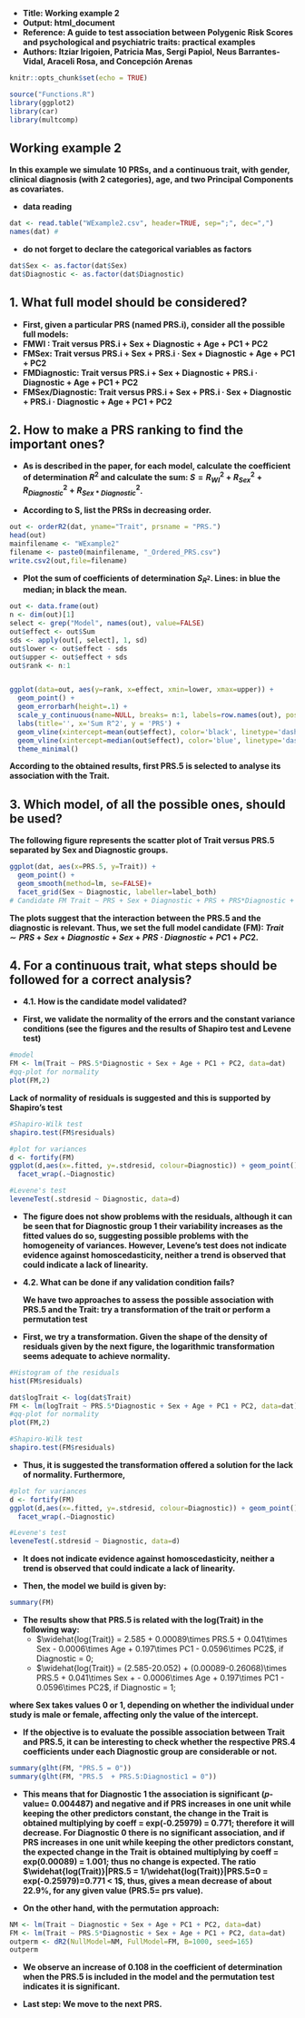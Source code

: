 - **Title: Working example 2**
- **Output: html_document**
- **Reference: A guide to test association between Polygenic Risk Scores and psychological and psychiatric traits: practical examples**
- **Authors: Itziar Irigoien, Patricia Mas, Sergi Papiol, Neus Barrantes-Vidal, Araceli Rosa, and Concepción Arenas**


```r
knitr::opts_chunk$set(echo = TRUE)
```

```r
source("Functions.R")
library(ggplot2)
library(car)
library(multcomp)
```

## Working example 2

**In this example we simulate 10 PRSs, and a continuous trait, with gender, clinical diagnosis (with 2 categories), age, and two Principal Components as covariates.**

- **data reading**
```r
dat <- read.table("WExample2.csv", header=TRUE, sep=";", dec=",")
names(dat) #
```

- **do not forget to declare the categorical variables as factors**
```r
dat$Sex <- as.factor(dat$Sex)
dat$Diagnostic <- as.factor(dat$Diagnostic)
```


## 1.	What full model should be considered?

- **First, given a particular PRS (named PRS.i), consider all the possible full models:**
- **FMWI : Trait versus PRS.i + Sex + Diagnostic + Age + PC1 + PC2**
- **FMSex: Trait versus PRS.i + Sex + PRS.i · Sex + Diagnostic + Age + PC1 + PC2**
- **FMDiagnostic: Trait versus PRS.i + Sex + Diagnostic + PRS.i  · Diagnostic + Age + PC1 + PC2**
- **FMSex/Diagnostic: Trait versus PRS.i + Sex + PRS.i · Sex + Diagnostic + PRS.i · Diagnostic + Age + PC1 + PC2**

## 2. How to make a PRS ranking to find the important ones?
- **As is described in the paper, for each model, calculate the coefficient of determination $R^2$ and calculate the sum: $S =  R^2_{WI} +  R^2_{Sex} +  R^2_{Diagnostic} +  R^2_{Sex*Diagnostic}$.** 

- **According to S, list the PRSs in decreasing order.**
```r
out <- orderR2(dat, yname="Trait", prsname = "PRS.")
head(out)
mainfilename <- "WExample2"
filename <- paste0(mainfilename, "_Ordered_PRS.csv")
write.csv2(out,file=filename)
```

- **Plot the sum of coefficients of determination $S_{R^2}$. Lines: in blue the median; in black the mean.**
```r
out <- data.frame(out) 
n <- dim(out)[1]
select <- grep("Model", names(out), value=FALSE)
out$effect <- out$Sum
sds <- apply(out[, select], 1, sd)
out$lower <- out$effect - sds
out$upper <- out$effect + sds
out$rank <- n:1


ggplot(data=out, aes(y=rank, x=effect, xmin=lower, xmax=upper)) +
  geom_point() +
  geom_errorbarh(height=.1) +
  scale_y_continuous(name=NULL, breaks= n:1, labels=row.names(out), position="right") +
  labs(title='', x='Sum R^2', y = 'PRS') +
  geom_vline(xintercept=mean(out$effect), color='black', linetype='dashed') +
  geom_vline(xintercept=median(out$effect), color='blue', linetype='dashed') +
  theme_minimal()

```

  **According to the obtained results, first PRS.5 is selected to analyse its association with the Trait.**

## 3. Which model, of all the possible ones, should be used?

**The following figure represents the scatter plot of Trait versus PRS.5 separated by Sex and Diagnostic groups.**
```r
ggplot(dat, aes(x=PRS.5, y=Trait)) +
  geom_point() +
  geom_smooth(method=lm, se=FALSE)+
  facet_grid(Sex ~ Diagnostic, labeller=label_both)
# Candidate FM Trait ~ PRS + Sex + Diagnostic + PRS + PRS*Diagnostic + PC1 +PC2
```

**The plots suggest that the interaction between the PRS.5 and the diagnostic is relevant. Thus, we set the full model candidate (FM): $Trait \sim PRS + Sex + Diagnostic + Sex + PRS \cdot Diagnostic + PC1 +PC2$.**


## 4.	For a continuous trait, what steps should be followed for a correct analysis?
- **4.1.  How is the candidate model validated?**

- **First, we validate the normality of the errors and the constant variance conditions (see the figures and the results of Shapiro test and Levene test)**
```r
#model
FM <- lm(Trait ~ PRS.5*Diagnostic + Sex + Age + PC1 + PC2, data=dat)
#qq-plot for normality 
plot(FM,2)   
```

  **Lack of normality of residuals is suggested and this is supported by Shapiro’s test**

```r
#Shapiro-Wilk test
shapiro.test(FM$residuals)
```

```r
#plot for variances
d <- fortify(FM)
ggplot(d,aes(x=.fitted, y=.stdresid, colour=Diagnostic)) + geom_point() + geom_hline(yintercept=0, col="red")+
  facet_wrap(.~Diagnostic)
```

```r
#Levene's test
leveneTest(.stdresid ~ Diagnostic, data=d)
```

- **The figure does not show problems with the residuals, although it can be seen that for Diagnostic group 1 their variability increases as the fitted values do so, suggesting possible problems with the homogeneity of variances. However, Levene’s test does not indicate evidence against homoscedasticity, neither a trend is observed that could indicate a lack of linearity.**

- **4.2. What can be done if any validation condition fails?**

  **We have two approaches to assess the possible association with PRS.5 and the Trait: try a transformation of the trait or perform a permutation test**

- **First, we try a transformation. Given the shape of the density of residuals given by the next figure, the logarithmic transformation seems adequate to achieve normality.**
```r
#Histogram of the residuals
hist(FM$residuals)
```



```r
dat$logTrait <- log(dat$Trait)
FM <- lm(logTrait ~ PRS.5*Diagnostic + Sex + Age + PC1 + PC2, data=dat)
#qq-plot for normality 
plot(FM,2)
```
```r
#Shapiro-Wilk test
shapiro.test(FM$residuals)
```

- **Thus, it is suggested the transformation offered a solution for the lack of normality. Furthermore,**
```r
#plot for variances
d <- fortify(FM)
ggplot(d,aes(x=.fitted, y=.stdresid, colour=Diagnostic)) + geom_point() + geom_hline(yintercept=0, col="red")+
  facet_wrap(.~Diagnostic)
```

```r
#Levene's test
leveneTest(.stdresid ~ Diagnostic, data=d)
```

   - **It does not indicate evidence against homoscedasticity, neither a trend is observed that could indicate a lack of linearity.**

   - **Then, the model we build is given by:**


```r
summary(FM)
```

- **The results show that PRS.5 is related with the log(Trait) in the following way:**
  + $\widehat{log(Trait)} = 2.585 + 0.00089\times PRS.5 + 0.041\times Sex - 0.0006\times Age + 0.197\times PC1 - 0.0596\times PC2$, if Diagnostic = 0;
  + $\widehat{log(Trait)} = (2.585-20.052) + (0.00089-0.26068)\times PRS.5 +  0.041\times Sex + - 0.0006\times Age  + 0.197\times PC1 - 0.0596\times PC2$, if Diagnostic = 1;
  
**where Sex takes values 0 or 1, depending on whether the individual under study is male or female, affecting only the value of the intercept.**

- **If the objective is to evaluate the possible association between Trait and PRS.5, it can be interesting to check whether the respective PRS.4 coefficients under each Diagnostic group are considerable or not.**
```r
summary(glht(FM, "PRS.5 = 0"))
summary(glht(FM, "PRS.5  + PRS.5:Diagnostic1 = 0"))
```

- **This means that for Diagnostic 1 the association is significant ($p$-value= 0.004487) and negative and if PRS increases in one unit while keeping the other predictors constant, the change in the Trait is obtained multiplying by coeff = exp(-0.25979) = 0.771; therefore it will decrease. For Diagnostic 0 there is no significant association, and if PRS increases in one unit while keeping the other predictors constant, the expected change in the Trait is obtained multiplying by coeff = exp(0.00089) = 1.001; thus no change is expected. The ratio $\widehat{log(Trait)}|PRS.5 = 1/\widehat{log(Trait)}|PRS.5=0 = exp(-0.25979)=0.771 < 1$, thus, gives a mean decrease of about 22.9\%, for any given value (PRS.5= prs value).**




- **On the other hand, with the permutation approach:**
```r
NM <- lm(Trait ~ Diagnostic + Sex + Age + PC1 + PC2, data=dat)
FM <- lm(Trait ~ PRS.5*Diagnostic + Sex + Age + PC1 + PC2, data=dat)
outperm <- dR2(NullModel=NM, FullModel=FM, B=1000, seed=165)
outperm
```
- **We observe an increase of 0.108 in the coefficient of determination when the PRS.5 is included in the model and the permutation test indicates it is significant.**


- **Last step: We move to the next PRS.**

